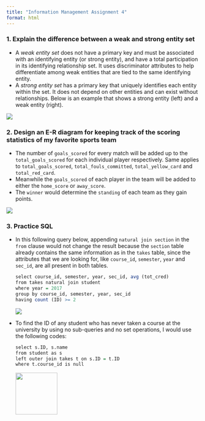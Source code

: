 ```yaml
---
title: "Information Management Assignment 4"
format: html
---
```


### 1. Explain the difference between a weak and strong entity set

-   A *weak entity set* does not have a primary key and must be associated with an identifying entity (or strong entity), and have a total participation in its identifying relationship set. It uses discriminator attributes to help differentiate among weak entities that are tied to the same identifying entity.
-   A *strong entity set* has a primary key that uniquely identifies each entity within the set. It does not depend on other entities and can exist without relationships. Below is an example that shows a strong entity (left) and a weak entity (right).

![](images/IM4_1.drawio.png)

### 2. Design an E-R diagram for keeping track of the scoring statistics of my favorite sports team

-   The number of `goals_scored` for every match will be added up to the `total_goals_scored` for each individual player respectively. Same applies to `total_goals_scored`, `total_fouls_committed`, `total_yellow_card` and `total_red_card`.
-   Meanwhile the `goals_scored` of each player in the team will be added to either the `home_score` or `away_score`.
-   The `winner` would determine the `standing` of each team as they gain points.

![](images/IM4_2.drawio-02.png)

### 3. Practice SQL

-   In this following query below, appending `natural join section` in the `from` clause would not change the result because the `section` table already contains the same information as in the `takes` table, since the attributes that we are looking for, like `course_id`, `semester`, `year` and `sec_id`, are all present in both tables.

    ```r
    select course_id, semester, year, sec_id, avg (tot_cred)  
    from takes natural join student 
    where year = 2017 
    group by course_id, semester, year, sec_id
    having count (ID) >= 2
    ```

    ![](images/clipboard-1767301816.png)

-   To find the ID of any student who has never taken a course at the university by using no sub-queries and no set operations, I would use the following codes:

    ```r
    select s.ID, s.name
    from student as s
    left outer join takes t on s.ID = t.ID
    where t.course_id is null
    ```

    ![](images/clipboard-2700333086.png){width="109"}
